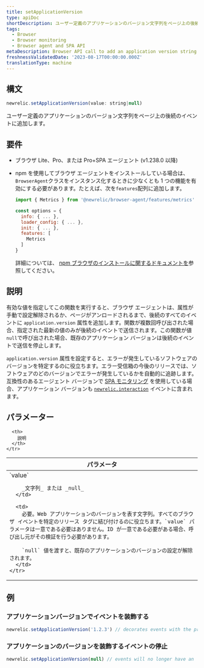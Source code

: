 ```yaml
---
title: setApplicationVersion
type: apiDoc
shortDescription: ユーザー定義のアプリケーションのバージョン文字列をページ上の後続のイベントに追加します。
tags:
  - Browser
  - Browser monitoring
  - Browser agent and SPA API
metaDescription: Browser API call to add an application version string to subsequent events on the page.
freshnessValidatedDate: '2023-08-17T00:00:00.000Z'
translationType: machine
---
```


## 構文

```js
newrelic.setApplicationVersion(value: string|null)
```

ユーザー定義のアプリケーションのバージョン文字列をページ上の後続のイベントに追加します。

## 要件

* ブラウザ Lite、Pro、または Pro+SPA エージェント (v1.238.0 以降)

* npm を使用してブラウザ エージェントをインストールしている場合は、 `BrowserAgent`クラスをインスタンス化するときに少なくとも 1 つの機能を有効にする必要があります。たとえば、次を`features`配列に追加します。

  ```js
  import { Metrics } from '@newrelic/browser-agent/features/metrics'

  const options = {
    info: { ... },
    loader_config: { ... },
    init: { ... },
    features: [
      Metrics
    ]
  }
  ```

  詳細については、 [npm ブラウザのインストールに関するドキュメントを](https://www.npmjs.com/package/@newrelic/browser-agent#new-relic-browser-agent)参照してください。

## 説明

有効な値を指定してこの関数を実行すると、ブラウザ エージェントは、属性が手動で設定解除されるか、ページがアンロードされるまで、後続のすべてのイベントに `application.version` 属性を追加します。関数が複数回呼び出された場合、指定された最新の値のみが後続のイベントで送信されます。この関数が値 `null`で呼び出された場合、既存のアプリケーション バージョンは後続のイベントで送信を停止します。

`application.version` 属性を設定すると、エラーが発生しているソフトウェアのバージョンを特定するのに役立ちます。エラー受信箱の今後のリリースでは、ソフトウェアのどのバージョンでエラーが発生しているかを自動的に追跡します。互換性のあるエージェント バージョンで [SPA モニタリング](/docs/browser/single-page-app-monitoring/get-started/welcome-single-page-app-monitoring) を使用している場合、アプリケーション バージョンも [`newrelic.interaction`](/docs/browser/new-relic-browser/browser-agent-apis/browser-spa-api-newrelicinteraction) イベントに含まれます。

## パラメーター

<table>
  <thead>
    <tr>
      <th width="25%">
        パラメータ
      </th>

      <th>
        説明
      </th>
    </tr>
  </thead>

  <tbody>
    <tr>
      <td>
        `value`

        _文字列_ または _null_
      </td>

      <td>
        必要。Web アプリケーションのバージョンを表す文字列。すべてのブラウザ イベントを特定のリリース タグに結び付けるのに役立ちます。`value` パラメータは一意である必要はありません。ID が一意である必要がある場合、呼び出し元がその検証を行う必要があります。

        `null` 値を渡すと、既存のアプリケーションのバージョンの設定が解除されます。
      </td>
    </tr>
  </tbody>
</table>

## 例

### アプリケーションバージョンでイベントを装飾する

```js
newrelic.setApplicationVersion('1.2.3') // decorates events with the property 'application.version':'1.2.3'
```

### アプリケーションのバージョンを装飾するイベントの停止

```js
newrelic.setApplicationVersion(null) // events will no longer have an 'application.version' property set
```
